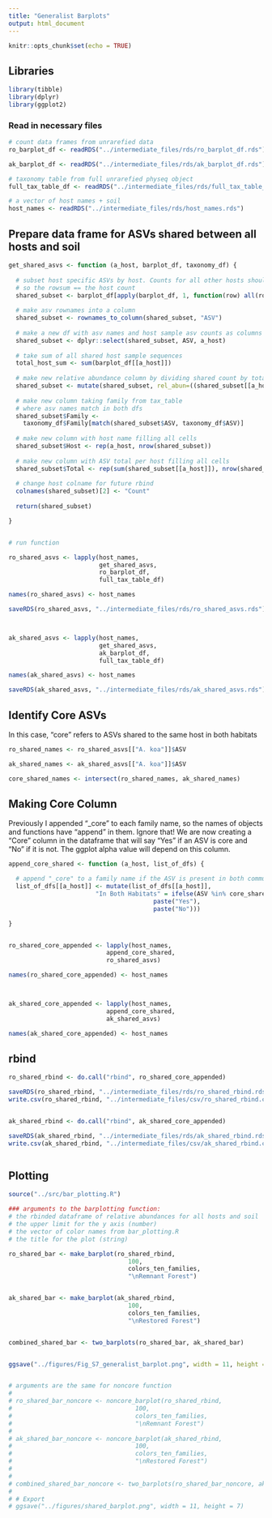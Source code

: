 ```yaml
---
title: "Generalist Barplots"
output: html_document
---
```


```r
knitr::opts_chunk$set(echo = TRUE)
```

## Libraries

```r

library(tibble)
library(dplyr)
library(ggplot2)

```

### Read in necessary files

```r

# count data frames from unrarefied data
ro_barplot_df <- readRDS("../intermediate_files/rds/ro_barplot_df.rds")

ak_barplot_df <- readRDS("../intermediate_files/rds/ak_barplot_df.rds")

# taxonomy table from full unrarefied physeq object 
full_tax_table_df <- readRDS("../intermediate_files/rds/full_tax_table_df.rds")

# a vector of host names + soil
host_names <- readRDS("../intermediate_files/rds/host_names.rds")

```

## Prepare data frame for ASVs shared between all hosts and soil

```r

get_shared_asvs <- function (a_host, barplot_df, taxonomy_df) {
  
  # subset host specific ASVs by host. Counts for all other hosts should be 0, 
  # so the rowsum == the host count
  shared_subset <- barplot_df[apply(barplot_df, 1, function(row) all(row!=0)),]
  
  # make asv rownames into a column
  shared_subset <- rownames_to_column(shared_subset, "ASV")
  
  # make a new df with asv names and host sample asv counts as columns
  shared_subset <- dplyr::select(shared_subset, ASV, a_host)
  
  # take sum of all shared host sample sequences
  total_host_sum <- sum(barplot_df[[a_host]])
  
  # make new relative abundance column by dividing shared count by total
  shared_subset <- mutate(shared_subset, rel_abun=((shared_subset[[a_host]] / total_host_sum) * 100))
  
  # make new column taking family from tax_table 
  # where asv names match in both dfs
  shared_subset$Family <- 
    taxonomy_df$Family[match(shared_subset$ASV, taxonomy_df$ASV)]
  
  # make new column with host name filling all cells
  shared_subset$Host <- rep(a_host, nrow(shared_subset))
  
  # make new column with ASV total per host filling all cells
  shared_subset$Total <- rep(sum(shared_subset[[a_host]]), nrow(shared_subset))
  
  # change host colname for future rbind
  colnames(shared_subset)[2] <- "Count"
  
  return(shared_subset)

}


# run function

ro_shared_asvs <- lapply(host_names, 
                         get_shared_asvs, 
                         ro_barplot_df, 
                         full_tax_table_df)

names(ro_shared_asvs) <- host_names

saveRDS(ro_shared_asvs, "../intermediate_files/rds/ro_shared_asvs.rds")



ak_shared_asvs <- lapply(host_names, 
                         get_shared_asvs, 
                         ak_barplot_df, 
                         full_tax_table_df)

names(ak_shared_asvs) <- host_names

saveRDS(ak_shared_asvs, "../intermediate_files/rds/ak_shared_asvs.rds")


```

## Identify Core ASVs

In this case, "core" refers to ASVs shared to the same host in both habitats

```r

ro_shared_names <- ro_shared_asvs[["A. koa"]]$ASV

ak_shared_names <- ak_shared_asvs[["A. koa"]]$ASV

core_shared_names <- intersect(ro_shared_names, ak_shared_names)


```

## Making Core Column

Previously I appended "_core" to each family name, so the names of objects and functions have "append" in them. Ignore that! We are now creating a "Core" column in the dataframe that will say "Yes" if an ASV is core and "No" if it is not. The ggplot alpha value will depend on this column.

```r

append_core_shared <- function (a_host, list_of_dfs) {

  # append "_core" to a family name if the ASV is present in both communities
  list_of_dfs[[a_host]] <- mutate(list_of_dfs[[a_host]],
                        "In Both Habitats" = ifelse(ASV %in% core_shared_names,
                                        paste("Yes"),
                                        paste("No")))

}


ro_shared_core_appended <- lapply(host_names, 
                           append_core_shared,
                           ro_shared_asvs)

names(ro_shared_core_appended) <- host_names



ak_shared_core_appended <- lapply(host_names, 
                           append_core_shared,
                           ak_shared_asvs)

names(ak_shared_core_appended) <- host_names

```

## rbind

```r

ro_shared_rbind <- do.call("rbind", ro_shared_core_appended)

saveRDS(ro_shared_rbind, "../intermediate_files/rds/ro_shared_rbind.rds")
write.csv(ro_shared_rbind, "../intermediate_files/csv/ro_shared_rbind.csv")


ak_shared_rbind <- do.call("rbind", ak_shared_core_appended)

saveRDS(ak_shared_rbind, "../intermediate_files/rds/ak_shared_rbind.rds")
write.csv(ak_shared_rbind, "../intermediate_files/csv/ak_shared_rbind.csv")



```

## Plotting

```r

source("../src/bar_plotting.R")

### arguments to the barplotting function:
# the rbinded dataframe of relative abundances for all hosts and soil
# the upper limit for the y axis (number)
# the vector of color names from bar_plotting.R
# the title for the plot (string)

ro_shared_bar <- make_barplot(ro_shared_rbind,
                                 100,
                                 colors_ten_families,
                                 "\nRemnant Forest") 


ak_shared_bar <- make_barplot(ak_shared_rbind,
                                 100,
                                 colors_ten_families,
                                 "\nRestored Forest") 


combined_shared_bar <- two_barplots(ro_shared_bar, ak_shared_bar)


ggsave("../figures/Fig_S7_generalist_barplot.png", width = 11, height = 7)


# arguments are the same for noncore function
# 
# ro_shared_bar_noncore <- noncore_barplot(ro_shared_rbind,
#                                  100,
#                                  colors_ten_families,
#                                  "\nRemnant Forest") 
# 
# ak_shared_bar_noncore <- noncore_barplot(ak_shared_rbind,
#                                  100,
#                                  colors_ten_families,
#                                  "\nRestored Forest")
# 
# 
# combined_shared_bar_noncore <- two_barplots(ro_shared_bar_noncore, ak_shared_bar_noncore)
# 
# # Export
# ggsave("../figures/shared_barplot.png", width = 11, height = 7)


```






